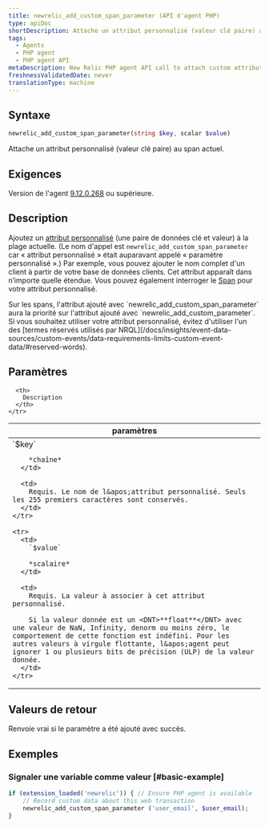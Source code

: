 ```yaml
---
title: newrelic_add_custom_span_parameter (API d'agent PHP)
type: apiDoc
shortDescription: Attache un attribut personnalisé (valeur clé paire) au span actuel.
tags:
  - Agents
  - PHP agent
  - PHP agent API
metaDescription: New Relic PHP agent API call to attach custom attributes to your transaction data.
freshnessValidatedDate: never
translationType: machine
---
```


## Syntaxe

```php
newrelic_add_custom_span_parameter(string $key, scalar $value)
```

Attache un attribut personnalisé (valeur clé paire) au span actuel.

## Exigences

Version de l&apos;agent [9.12.0.268](/docs/release-notes/agent-release-notes/php-release-notes/php-agent-9120268) ou supérieure.

## Description

Ajoutez un [attribut personnalisé](/docs/agents/manage-apm-agents/agent-data/collect-custom-attributes) (une paire de données clé et valeur) à la plage actuelle. (Le nom d&apos;appel est `newrelic_add_custom_span_parameter` car « attribut personnalisé » était auparavant appelé « paramètre personnalisé ».) Par exemple, vous pouvez ajouter le nom complet d&apos;un client à partir de votre base de données clients. Cet attribut apparaît dans n’importe quelle étendue. Vous pouvez également interroger le [Span](/docs/insights/explore-data/attributes/apm-default-attributes-insights) pour votre attribut personnalisé.

<Callout variant="important">
  Sur les spans, l&apos;attribut ajouté avec `newrelic_add_custom_span_parameter` aura la priorité sur l&apos;attribut ajouté avec `newrelic_add_custom_parameter`.
</Callout>

<Callout variant="important">
  Si vous souhaitez utiliser votre attribut personnalisé, évitez d&apos;utiliser l&apos;un des [termes réservés utilisés par NRQL](/docs/insights/event-data-sources/custom-events/data-requirements-limits-custom-event-data/#reserved-words).
</Callout>

## Paramètres

<table>
  <thead>
    <tr>
      <th width="25%">
        paramètres
      </th>

      <th>
        Description
      </th>
    </tr>
  </thead>

  <tbody>
    <tr>
      <td>
        `$key`

        *chaîne*
      </td>

      <td>
        Requis. Le nom de l&apos;attribut personnalisé. Seuls les 255 premiers caractères sont conservés.
      </td>
    </tr>

    <tr>
      <td>
        `$value`

        *scalaire*
      </td>

      <td>
        Requis. La valeur à associer à cet attribut personnalisé.

        Si la valeur donnée est un <DNT>**float**</DNT> avec une valeur de NaN, Infinity, denorm ou moins zéro, le comportement de cette fonction est indéfini. Pour les autres valeurs à virgule flottante, l&apos;agent peut ignorer 1 ou plusieurs bits de précision (ULP) de la valeur donnée.
      </td>
    </tr>
  </tbody>
</table>

## Valeurs de retour

Renvoie vrai si le paramètre a été ajouté avec succès.

## Exemples

### Signaler une variable comme valeur [#basic-example]

```php
if (extension_loaded('newrelic')) { // Ensure PHP agent is available
    // Record custom data about this web transaction
    newrelic_add_custom_span_parameter ('user_email', $user_email);
}
```